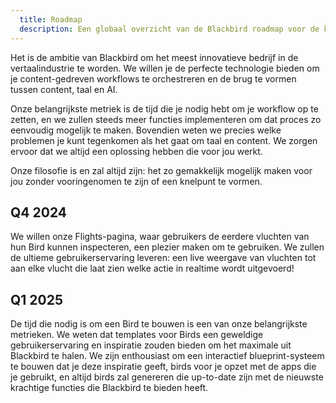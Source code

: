 ```yaml
---
  title: Roadmap
  description: Een globaal overzicht van de Blackbird roadmap voor de komende periode
---
```



Het is de ambitie van Blackbird om het meest innovatieve bedrijf in de vertaalindustrie te worden. We willen je de perfecte technologie bieden om je content-gedreven workflows te orchestreren en de brug te vormen tussen content, taal en AI.

Onze belangrijkste metriek is de tijd die je nodig hebt om je workflow op te zetten, en we zullen steeds meer functies implementeren om dat proces zo eenvoudig mogelijk te maken.
Bovendien weten we precies welke problemen je kunt tegenkomen als het gaat om taal en content. We zorgen ervoor dat we altijd een oplossing hebben die voor jou werkt.

Onze filosofie is en zal altijd zijn: het zo gemakkelijk mogelijk maken voor jou zonder vooringenomen te zijn of een knelpunt te vormen.

## Q4 2024

<Card title="Flight page rework" icon="rocket">
  We willen onze Flights-pagina, waar gebruikers de eerdere vluchten van hun Bird kunnen inspecteren, een plezier maken om te gebruiken. We zullen de ultieme gebruikerservaring leveren: een live weergave van vluchten tot aan elke vlucht die laat zien welke actie in realtime wordt uitgevoerd!
</Card>

## Q1 2025

<Card title="Easy Bird creation (or Blueprints)" icon="sun">
  De tijd die nodig is om een Bird te bouwen is een van onze belangrijkste metrieken. We weten dat templates voor Birds een geweldige gebruikerservaring en inspiratie zouden bieden om het maximale uit Blackbird te halen.
  We zijn enthousiast om een interactief blueprint-systeem te bouwen dat je deze inspiratie geeft, birds voor je opzet met de apps die je gebruikt, en altijd birds zal genereren die up-to-date zijn met de nieuwste krachtige functies die Blackbird te bieden heeft.
</Card>